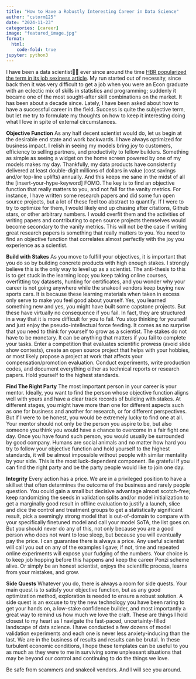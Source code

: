 ```yaml
---
title: "How to Have a Robustly Interesting Career in Data Science"
author: "cstorm125"
date: "2024-11-23"
categories: [career]
image: "featured_image.jpg"
format:
  html:
    code-fold: true
jupyter: python3
---
```


I have been a data scientist👨‍💻 ever since around the time [HBR popularized the term in its job sexiness article](https://hbr.org/2012/10/data-scientist-the-sexiest-job-of-the-21st-century). My run started out of necessity, since back then it was very difficult to get a job when you were an Econ graduate with an eclectic mix of skills in statistics and programming; suddenly it became one of the most sought-after skill combinations on the market. It has been about a decade since. Lately, I have been asked about how to have a successful career in the field. Success is quite the subjective term, but let me try to formulate my thoughts on how to keep it interesting doing what I love in spite of external circumstances.

**Objective Function** As any half decent scientist would do, let us begin at the desirable end state and work backwards. I have always optimized for business impact. I relish in seeing my models bring joy to customers, efficiency to selling partners, and productivity to fellow builders. Something as simple as seeing a widget on the home screen powered by one of my models makes my day. Thankfully, my data products have consistently delivered at least double-digit millions of dollars in value (cost savings and/or top-line uplifts) annually. And this keeps me sane in the midst of all the [insert-your-hype-keyword] FOMO. The key is to find an objective function that really matters to you, and not fall for the vanity metrics. For instance, I have written some research papers and did some fun open source projects, but a lot of these feel too abstract to quantify. If I were to try to optimize for them, I would likely end up chasing after citations, Github stars, or other arbitrary numbers. I would overfit them and the activities of writing papers and contributing to open source projects themselves would become secondary to the vanity metrics. This will not be the case if writing great research papers is something that really matters to you. You need to find an objective function that correlates almost perfectly with the joy you experience as a scientist.

**Build with Stakes** As you move to fulfill your objectives, it is important that you do so by building concrete products with high enough stakes. I strongly believe this is the only way to level up as a scientist. The anti-thesis to this is to get stuck in the learning loop; you keep taking online courses, overfitting toy datasets, hunting for certificates, and you wonder why your career is not going anywhere while the snakeoil vendors keep buying new sports cars. It is because these learning materials when taken in excess only serve to make you feel good about yourself. Yes, you learned something new and yes, you might have built some capstone projects. But these have virtually no consequence if you fail. In fact, they are structured in a way that it is more difficult for you to fail. You stop thinking for yourself and just enjoy the pseudo-intellectual force feeding. It comes as no surprise that you need to think for yourself to grow as a scientist. The stakes do not have to be monetary. It can be anything that matters if you fail to complete your tasks. Enter a competition that evaluates scientific prowess (avoid slide show contests), create an open source project that helps with your hobbies, or most likely propose a project at work that affects your compensation/promotion evaluation. Conduct experiments, write production codes, and document everything either as technical reports or research papers. Hold yourself to the highest standards.

**Find The Right Party** The most important person in your career is your mentor. Ideally, you want to find the person whose objective function aligns well with yours and have a clear track records of building with stakes. At different stages, you might have more than one for different aspects such as one for business and another for research, or for different perspectives. But if I were to be honest, you would be extremely lucky to find one at all. Your mentor should not only be the person you aspire to be, but also someone you think you would have a chance to overcome in a fair fight one day. Once you have found such person, you would usually be surrounded by good company. Humans are social animals and no matter how hard you try to follow your objective function and hold yourself to the highest standards, it will be almost impossible without people with similar mentality by your side. This is the most luck-dependent component. Be grateful if you can find the right party and be the party people would like to join one day.

**Integrity** Every action has a price. We are in a privileged position to have a skillset that often determines the outcome of the business and rarely people question. You could gain a small but decisive advantage almost scotch-free; keep randomizing the seeds in validation splits and/or model initialization to get a marginally good result in offline evaluation to justify a launch, slice and dice the control and treatment groups to get a statistically significant result, pick a seemingly strong model that is out-of-domain to compare with your specifically finetuned model and call your model SoTA, the list goes on. But you should never do any of this, not only because you are a good person who does not want to lose sleep, but because you will eventually pay the price. I can guarantee there is always a price. Any useful scientist will call you out on any of the examples I gave; if not, time and repeated online experiments will expose your fudging of the numbers. Your choice is to keep job hopping before this happens and keep the career Ponzi scheme alive. Or simply be an honest scientist, enjoys the scientific process, learns from your mistakes, and grow.

**Side Quests** Whatever you do, there is always a room for side quests. Your main quest is to satisfy your objective function, but as any good optimization method, exploration is needed to ensure a robust solution. A side quest is an excuse to try the new technology you have been raring to get your hands on, a low-stake confidence builder, and most importantly a great way to remind us how much we love the craft.
These are things I hold closest to my heart as I navigate the fast-paced, uncertainty-filled landscape of data science. I have conducted a few dozens of model validation experiments and each one is never less anxiety-inducing than the last. We are in the business of results and results can be brutal. In these turbulent economic conditions, I hope these templates can be useful to you as much as they were to me in surviving some unpleasant situations that may be beyond our control and continuing to do the things we love.

Be safe from scammers and snakeoil vendors. And I will see you around.